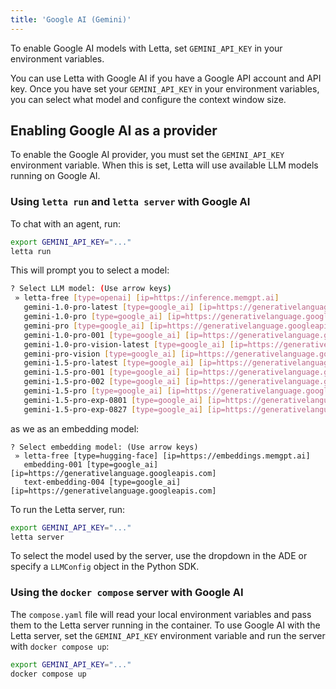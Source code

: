 ```yaml
---
title: 'Google AI (Gemini)'
---
```


<Tip>To enable Google AI models with Letta, set `GEMINI_API_KEY` in your environment variables. </Tip>

You can use Letta with Google AI if you have a Google API account and API key. Once you have set your `GEMINI_API_KEY` in your environment variables, you can select what model and configure the context window size.

## Enabling Google AI as a provider 
To enable the Google AI provider, you must set the `GEMINI_API_KEY` environment variable. When this is set, Letta will use available LLM models running on Google AI. 

<Accordion icon="square-terminal" title="CLI (pypi only)">

### Using `letta run` and `letta server` with Google AI  
To chat with an agent, run:
```bash
export GEMINI_API_KEY="..."
letta run
```
This will prompt you to select a model:
```bash
? Select LLM model: (Use arrow keys)
 » letta-free [type=openai] [ip=https://inference.memgpt.ai]
   gemini-1.0-pro-latest [type=google_ai] [ip=https://generativelanguage.googleapis.com]
   gemini-1.0-pro [type=google_ai] [ip=https://generativelanguage.googleapis.com]
   gemini-pro [type=google_ai] [ip=https://generativelanguage.googleapis.com]
   gemini-1.0-pro-001 [type=google_ai] [ip=https://generativelanguage.googleapis.com]
   gemini-1.0-pro-vision-latest [type=google_ai] [ip=https://generativelanguage.googleapis.com]
   gemini-pro-vision [type=google_ai] [ip=https://generativelanguage.googleapis.com]
   gemini-1.5-pro-latest [type=google_ai] [ip=https://generativelanguage.googleapis.com]
   gemini-1.5-pro-001 [type=google_ai] [ip=https://generativelanguage.googleapis.com]
   gemini-1.5-pro-002 [type=google_ai] [ip=https://generativelanguage.googleapis.com]
   gemini-1.5-pro [type=google_ai] [ip=https://generativelanguage.googleapis.com]
   gemini-1.5-pro-exp-0801 [type=google_ai] [ip=https://generativelanguage.googleapis.com]
   gemini-1.5-pro-exp-0827 [type=google_ai] [ip=https://generativelanguage.googleapis.com]
```
as we as an embedding model:
```
? Select embedding model: (Use arrow keys)
 » letta-free [type=hugging-face] [ip=https://embeddings.memgpt.ai]
   embedding-001 [type=google_ai] [ip=https://generativelanguage.googleapis.com]
   text-embedding-004 [type=google_ai] [ip=https://generativelanguage.googleapis.com]
```
To run the Letta server, run:
```bash
export GEMINI_API_KEY="..."
letta server
```
To select the model used by the server, use the dropdown in the ADE or specify a `LLMConfig` object in the Python SDK.
</Accordion>
<Accordion icon="docker" title="Docker Compose">
### Using the `docker compose` server with Google AI
The `compose.yaml` file will read your local environment variables and pass them to the Letta server running in the container. To use Google AI with the Letta server, set the `GEMINI_API_KEY` environment variable and run the server with `docker compose up`:
```bash
export GEMINI_API_KEY="..."
docker compose up 
```
</Accordion>





